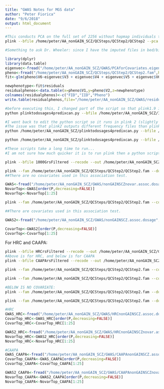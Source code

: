 ```yaml
---
title: "GWAS Notes for MGS data"
author: "Peter Fiorica"
date: "9/6/2018"
output: html_document
---
```


```bash
#This conducts PCA on the full set of 2256 without hapmap individuals to use the PCs as covariates for PCA.
plink --bfile /home/peter/AA_nonGAIN_SCZ/QCSteps/QCStep2/QCStep2 --pca 10 --out PCAforCovariates

#Something to ask Dr. Wheeler: since I have the imputed files in bed/bim/fam format, should I use them for PCA to generate covariates?
```

```r
library(dplyr)
library(data.table)
eigenvec<-fread("/home/peter/AA_nonGAIN_SCZ/GWAS/PCAforCovariates.eigenvec", header=F)
pheno<-fread("/home/peter/AA_nonGAIN_SCZ/QCSteps/QCStep2/QCStep2.fam",header=F)
fit<-glm(pheno$V6~eigenvec$V3 + eigenvec$V4 + eigenvec$V5 + eigenvec$V6 + eigenvec$V7 + eigenvec$V8 + eigenvec$V9 + eigenvec$V10 + eigenvec$V11 + eigenvec$V12)

newphenotype<-fit$residuals
residualphenos<-data.table(x=pheno$V1,y=pheno$V2,z=newphenotype)
colnames(residualphenos)<-c("FID","IID","Pheno")
write.table(residualphenos,file="/home/peter/AA_nonGAIN_SCZ/GWAS/residualphenoMGS.txt",sep = " ", quote = FALSE, col.names = FALSE, row.names = FALSE)
```

```bash
#before executing this, I changed part of the script so that plink1.9 is the default instead of plink2
python plinktodosages4predixcan.py --bfile /home/peter/AA_nonGAIN_SCZ/Imputation/UMichResults/CAAPA/UMichFiltered/CAAPAFilteredplink --out CAAPApredixcandosages1

#I went back to edit the python script so it runs in plink 2 (slightly faster).
#The issue was that plink2 outputs different frequency files than plink.
python /home/peter/AA_nonGAIN_SCZ/plinktodosages4predixcan.py --bfile /home/peter/AA_nonGAIN_SCZ/Imputation/UMichResults/1000G/UMich1000G/UMichFiltered/1000GFilteredPlink --out 1000Gpredixcandosage

python /home/peter/AA_nonGAIN_SCZ/plinktodosages4predixcan.py --bfile /home/peter/AA_nonGAIN_SCZ/Imputation/UMichResults/HRC/UMichHRC/UMichFiltered/HRCFilteredPlink --out HRCpredixcandosage

#These scripts take a long time to run...
#I am not sure how much quicker it is to run plink then a python script compared to just the python script...
```

```bash
plink --bfile 1000GrsFiltered --recode --out /home/peter/AA_nonGAIN_SCZ/GWAS/1000GFiltered4GWAS
```

```bash
plink --fam /home/peter/AA_nonGAIN_SCZ/QCSteps/QCStep2/QCStep2.fam --dosage /home/peter/AA_nonGAIN_SCZ/GWAS/dosagelist.txt list noheader skip0=1 skip1=1 skip2=1 format=1 --map /home/peter/AA_nonGAIN_SCZ/GWAS/1000GFiltered4GWAS.map --out /home/peter/AA_nonGAIN_SCZ/GWAS/nonGAINSCZnovar
##There are no covariates used in this association test.
```

```r
GWAS<-fread("/home/peter/AA_nonGAIN_SCZ/GWAS/nonGAINSCZnovar.assoc.dosage",header =T)
NovarTop<-GWAS[order(P,decreasing=FALSE)]
NovarTop<-NovarTop[1:25]
```

```bash
plink --fam /home/peter/AA_nonGAIN_SCZ/QCSteps/QCStep2/QCStep2.fam --covar PCAforCovariates.eigenvec --dosage /home/peter/AA_nonGAIN_SCZ/GWAS/dosagelist.txt list noheader skip0=1 skip1=1 skip2=1 format=1 --map /home/peter/AA_nonGAIN_SCZ/GWAS/1000GFiltered4GWAS.map --out /home/peter/AA_nonGAIN_SCZ/GWAS/nonGAINSCZ

##There are covariates used in this association test.
```

```r
GWAS2<-fread("/home/peter/AA_nonGAIN_SCZ/GWAS/nonGAINSCZ.assoc.dosage",header =T)

CovarTop<-GWAS2[order(P,decreasing=FALSE)]
CovarTop<-CovarTop[1:25]
```

For HRC and CAAPA:
```bash
plink --bfile HRCrsFiltered --recode --out /home/peter/AA_nonGAIN_SCZ/GWAS/HRCFiltered4GWAS
#Above is for HRC, and below is for CAAPA
plink --bfile CAAPArsFiltered --recode --out /home/peter/AA_nonGAIN_SCZ/GWAS/CAAPAFiltered4GWAS

plink --fam /home/peter/AA_nonGAIN_SCZ/QCSteps/QCStep2/QCStep2.fam --covar PCAforCovariates.eigenvec --dosage /home/peter/AA_nonGAIN_SCZ/GWAS/dosagelist.txt list noheader skip0=1 skip1=1 skip2=1 format=1 --map /home/peter/AA_nonGAIN_SCZ/GWAS/HRCFiltered4GWAS.map --out /home/peter/AA_nonGAIN_SCZ/GWAS/HRCnonGAINSCZ

plink --fam /home/peter/AA_nonGAIN_SCZ/QCSteps/QCStep2/QCStep2.fam --covar PCAforCovariates.eigenvec --dosage /home/peter/AA_nonGAIN_SCZ/GWAS/dosagelist.txt list noheader skip0=1 skip1=1 skip2=1 format=1 --map /home/peter/AA_nonGAIN_SCZ/GWAS/CAAPAFiltered4GWAS.map --out /home/peter/AA_nonGAIN_SCZ/GWAS/CAAPAnonGAINSCZ

#BELOW IS NO COVARIATE:
plink --fam /home/peter/AA_nonGAIN_SCZ/QCSteps/QCStep2/QCStep2.fam --dosage /home/peter/AA_nonGAIN_SCZ/GWAS/dosagelist.txt list noheader skip0=1 skip1=1 skip2=1 format=1 --map /home/peter/AA_nonGAIN_SCZ/GWAS/HRCFiltered4GWAS.map --out /home/peter/AA_nonGAIN_SCZ/GWAS/HRCnonGAINSCZnovar

plink --fam /home/peter/AA_nonGAIN_SCZ/QCSteps/QCStep2/QCStep2.fam --dosage /home/peter/AA_nonGAIN_SCZ/GWAS/dosagelist.txt list noheader skip0=1 skip1=1 skip2=1 format=1 --map /home/peter/AA_nonGAIN_SCZ/GWAS/CAAPAFiltered4GWAS.map --out /home/peter/AA_nonGAIN_SCZ/GWAS/CAAPAnonGAINSCZnovar
```

```r
#HRC
GWAS_HRC<-fread("/home/peter/AA_nonGAIN_SCZ/GWAS/HRCnonGAINSCZ.assoc.dosage",header =T)
CovarTop_HRC<-GWAS_HRC[order(P,decreasing=FALSE)]
CovarTop_HRC<-CovarTop_HRC[1:25]

GWAS2_HRC<-fread("/home/peter/AA_nonGAIN_SCZ/GWAS/HRCnonGAINSCZnovar.assoc.dosage",header =T)
NovarTop_HRC<-GWAS2_HRC[order(P,decreasing=FALSE)]
NovarTop_HRC<-NovarTop_HRC[1:25]
```

```r
#CAAPA
GWAS_CAAPA<-fread("/home/peter/AA_nonGAIN_SCZ/GWAS/CAAPAnonGAINSCZ.assoc.dosage",header =T)
CovarTop_CAAPA<-GWAS_CAAPA[order(P,decreasing=FALSE)]
CovarTop_CAAPA<-CovarTop_CAAPA[1:25]

GWAS2_CAAPA<-fread("/home/peter/AA_nonGAIN_SCZ/GWAS/CAAPAnonGAINSCZnovar.assoc.dosage",header =T)
NovarTop_CAAPA<-GWAS2_CAAPA[order(P,decreasing=FALSE)]
NovarTop_CAAPA<-NovarTop_CAAPA[1:25]
```
